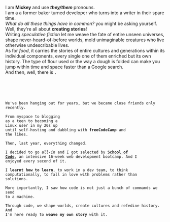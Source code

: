 ---
---


<article class='flex flex-col 2xl:flex-row gap-10 w-fit place-self-center text-justify p-1 my-12 bg-gradient-to-t from-ghgray'>

<section class='font-mono prose prose-lg lg:prose-xl prose-invert'>

I am **Mickey** and use **_they/them_** pronouns.\
I am a a former <span className='text-neonp'>baker</span> turned <span className='text-neonp'>developer</span> who
turns into a <span className='text-neonp'>writer</span> in their spare time.\
 _What do all these things have in common?_ you might be asking yourself.\
 Well, they're all about **creating stories**!\
 Writing _speculative fiction_ let me weave the fate of entire unseen universes, shape
never-heard-of-before worlds, mold unimaginable creatures who live otherwise undescribable lives.\
 As for _food_, it carries the stories of entire cultures and generations within its individual
components, every single one of them enriched but its own history. The type of flour used or the
way a dough is folded can make you jump within time and space faster than a Google search.\
 And then, well, there is <Code code='code' className='text-neonp' inline/>.

</section>
<section class='font-mono prose prose-lg lg:prose-xl prose-invert'>

We've been hanging out for years, but we became close friends only recently.\
From <span className='text-neonp font-bold'>myspace</span> to blogging as a teen to becoming a <span className='text-neonp font-bold'>Linux</span> user in my 20s up until self-hosting and dabbling with **freeCodeCamp** and the likes.\
Then, last year, everything changed.\
I decided to go _all-in_ and I got selected by [**School of Code**](https://www.schoolofcode.com/), an intensive 16-week web development bootcamp. And I enjoyed every second of it.\
I **learnt how to learn**, to work in a dev team, to think computationally, to fall in love with problems rather than solutions.\
More importantly, I saw how code is not just a bunch of commands we send to a machine.\
Through code, we shape worlds, create cultures and refedine history. And I'm here ready to **weave my own story** with it.

</section>
</article>
